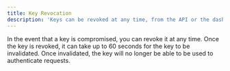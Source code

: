 ```yaml
---
title: Key Revocation
description: 'Keys can be revoked at any time, from the API or the dashboard.'
---
```


In the event that a key is compromised, you can revoke it at any time. Once the key is revoked, it can take up to 60 seconds for the key to be invalidated. Once invalidated, the key will no longer be able to be used to authenticate requests.




